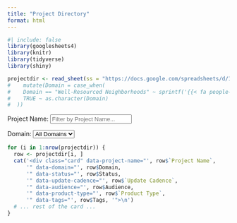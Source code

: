 ```yaml
---
title: "Project Directory"
format: html
---
```


```r
#| include: false
library(googlesheets4)
library(knitr)
library(tidyverse)
library(shiny)

projectdir <- read_sheet(ss = "https://docs.google.com/spreadsheets/d/1QuUHl_O4sI7vUFaY54Zf8mnifPOzLU4OYO2x3FblSj8", sheet = "Directory Projects") #%>%
#    mutate(Domain = case_when(
#    Domain == "Well-Resourced Neighborhoods" ~ sprintf('{{< fa people-group size=lg title="Well-Resourced Neighborhoods" >}} Well-Resourced Neighborhoods'),
#    TRUE ~ as.character(Domain)
#  ))
```

<div class="filters">
  <label for="projectNameFilter">Project Name:</label>
  <input type="text" id="projectNameFilter" onkeyup="filterCards()" placeholder="Filter by Project Name...">

  <label for="domainFilter">Domain:</label>
  <select id="domainFilter" onchange="filterCards()">
    <option value="">All Domains</option>
    <!-- Populate with domains -->
  </select>

  <!-- Repeat the above pattern for the other filters: Status, Update Cadence, Audience, Product Type, and Tags -->
</div>

<div class="card-container">

```r
for (i in 1:nrow(projectdir)) {
  row <- projectdir[i, ]
  cat('<div class="card" data-project-name="', row$`Project Name`, 
      '" data-domain="', row$Domain, 
      '" data-status="', row$Status, 
      '" data-update-cadence="', row$`Update Cadence`, 
      '" data-audience="', row$Audience, 
      '" data-product-type="', row$`Product Type`, 
      '" data-tags="', row$Tags, '">\n')
  # ... rest of the card ...
}

```
</div>

<script>
function filterCards() {
  const projectNameFilter = document.getElementById('projectNameFilter').value.toUpperCase();
  // Repeat for other filters...
  
  const cards = document.getElementsByClassName('card');

  Array.from(cards).forEach(function(card) {
    const projectName = card.getAttribute('data-project-name').toUpperCase();
    // Repeat for other data attributes...
    
    // Logic to determine if a card should be shown
    const matchesProjectName = projectName.indexOf(projectNameFilter) > -1 || projectNameFilter === "";
    // Repeat for other matches...
    
    if (matchesProjectName && /* ... other matches ... */) {
      card.style.display = "";
    } else {
      card.style.display = "none";
    }
  });
}
</script>
